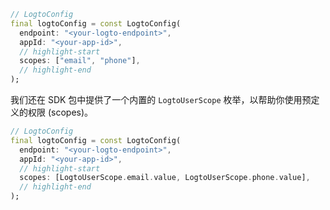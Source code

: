 ```dart title="lib/main.dart"
// LogtoConfig
final logtoConfig = const LogtoConfig(
  endpoint: "<your-logto-endpoint>",
  appId: "<your-app-id>",
  // highlight-start
  scopes: ["email", "phone"],
  // highlight-end
);
```

我们还在 SDK 包中提供了一个内置的 `LogtoUserScope` 枚举，以帮助你使用预定义的权限 (scopes)。

```dart
// LogtoConfig
final logtoConfig = const LogtoConfig(
  endpoint: "<your-logto-endpoint>",
  appId: "<your-app-id>",
  // highlight-start
  scopes: [LogtoUserScope.email.value, LogtoUserScope.phone.value],
  // highlight-end
);
```
